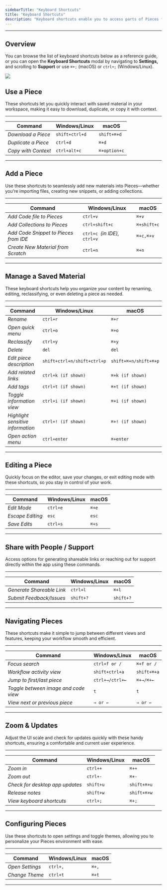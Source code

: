 ```yaml
---
sidebarTitle: "Keyboard Shortcuts"
title: "Keyboard Shortcuts"
description: "Keyboard shortcuts enable you to access parts of Pieces for Developers without having to use the Power Menu or the settings page."
---
```


---

## Overview

You can browse the list of keyboard shortcuts below as a reference guide, or you can open the **Keyboard Shortcuts** modal by navigating to **Settings,** and scrolling to **Support** or use `⌘+;` (macOS) or `ctrl+;` (Windows/Linux).

![](https://storage.googleapis.com/hashnode_product_documentation_assets/desktop_app_assets/settings_with_mcp_update/extras/keyboard_shortcuts.png)

## Use a Piece

These shortcuts let you quickly interact with saved material in your workspace, making it easy to download, duplicate, or copy it with context.

---

| **Command**         | **Windows/Linux** | **macOS**    |
| ------------------- | ----------------- | ------------ |
| _Download a Piece_  | `shift+ctrl+d`    | `shift+⌘+d`  |
| _Duplicate a Piece_ | `ctrl+d`          | `⌘+d`        |
| _Copy with Context_ | `ctrl+alt+c`      | `⌘+option+c` |

---

## Add a Piece

Use these shortcuts to seamlessly add new materials into Pieces—whether you're importing files, creating new snippets, or adding collections.

---

| **Command**                           | **Windows/Linux**             | **macOS**   |
| ------------------------------------- | ----------------------------- | ----------- |
| _Add Code file to Pieces_             | `ctrl+v`                      | `⌘+v`       |
| _Add Collections to Pieces_           | `ctrl+shift+c`                | `⌘+shift+c` |
| _Add Code Snippet to Pieces from IDE_ | `ctrl+c `_(in IDE),_ `ctrl+v` | `⌘+c,⌘+v`   |
| _Create New Material from Scratch_    | `ctrl+n`                      | `⌘+n`       |

---

## Manage a Saved Material

These keyboard shortcuts help you organize your content by renaming, editing, reclassifying, or even deleting a piece as needed.

---

| **Command**                       | **Windows/Linux**           | **macOS**             |
| --------------------------------- | --------------------------- | --------------------- |
| _Rename_                          | `ctrl+r`                    | `⌘+r`                 |
| _Open quick menu_                 | `ctrl+o`                    | `⌘+o`                 |
| _Reclassify_                      | `ctrl+y`                    | `⌘+y`                 |
| _Delete_                          | `del`                       | `del`                 |
| _Edit piece description_          | `shift+ctrl+n/shift+ctrl+p` | `shift+⌘+n/shift+⌘+p` |
| _Add related links_               | `ctrl+k (if shown)`         | `⌘+k (if shown)`      |
| _Add tags_                        | `ctrl+t (if shown)`         | `⌘+t (if shown)`      |
| _Toggle information view_         | `ctrl+i (if shown)`         | `⌘+i (if shown)`      |
| _Highlight sensitive information_ | `ctrl+! (if shown)`         | `⌘+! (if shown)`      |
| _Open action menu_                | `ctrl+enter`                | `⌘+enter`             |

---

## Editing a Piece

Quickly focus on the editor, save your changes, or exit editing mode with these shortcuts, so you stay in control of your work.

---

| **Command**      | **Windows/Linux** | **macOS** |
| ---------------- | ----------------- | --------- |
| _Edit Mode_      | `ctrl+e`          | `⌘+e`     |
| _Escape Editing_ | `esc`             | `esc`     |
| _Save Edits_     | `ctrl+s`          | `⌘+s`     |

---

## Share with People / Support

Access options for generating shareable links or reaching out for support directly within the app using these commands.

---

| **Command**               | **Windows/Linux** | **macOS** |
| ------------------------- | ----------------- | --------- |
| _Generate Shareable Link_ | `ctrl+l`          | `⌘+l`     |
| _Submit Feedback/Issues_  | `shift+?`         | `shift+?` |

---

## Navigating Pieces

These shortcuts make it simple to jump between different views and features, keeping your workflow smooth and efficient.

---

| **Command**                          | **Windows/Linux** | **macOS**   |
| ------------------------------------ | ----------------- | ----------- |
| _Focus search_                       | `ctrl+f or /`     | `⌘+f or /`  |
| _Workflow activity view_             | `shift+ctrl+a`    | `shift+⌘+a` |
| _Jump to first/last piece_           | `ctrl+→/ctrl+←`   | `⌘+→/⌘+←`   |
| _Toggle between image and code view_ | `t`               | `t`         |
| _View next or previous piece_        | `→ or ←`          | `→ or ←`    |

---

## Zoom & Updates

Adjust the UI scale and check for updates quickly with these handy shortcuts, ensuring a comfortable and current user experience.

---

| **Command**                     | **Windows/Linux** | **macOS**   |
| ------------------------------- | ----------------- | ----------- |
| _Zoom in_                       | `ctrl++`          | `⌘++`       |
| _Zoom out_                      | `ctrl+-`          | `⌘+-`       |
| _Check for desktop app updates_ | `shift+u`         | `shift+⌘+u` |
| _Release notes_                 | `shift+w`         | `shift+⌘+w` |
| _View keyboard shortcuts_       | `ctrl+;`          | `⌘+;`       |

---

## Configuring Pieces

Use these shortcuts to open settings and toggle themes, allowing you to personalize your Pieces environment with ease.

---

| **Command**     | **Windows/Linux** | **macOS** |
| --------------- | ----------------- | --------- |
| _Open Settings_ | `ctrl+,`          | `⌘+,`     |
| _Change Theme_  | `ctrl+t`          | `⌘+t`     |

---